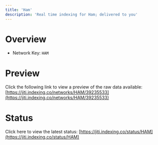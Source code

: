 ```yaml
---
title: 'Ham'
description: 'Real time indexing for Ham; delivered to you'
---
```


# Overview
- Network Key: `HAM`

# Preview
Click the following link to view a preview of the raw data available: [https://jiti.indexing.co/networks/HAM/39235533](https://jiti.indexing.co/networks/HAM/39235533)

# Status
Click here to view the latest status: [https://jiti.indexing.co/status/HAM](https://jiti.indexing.co/status/HAM)
